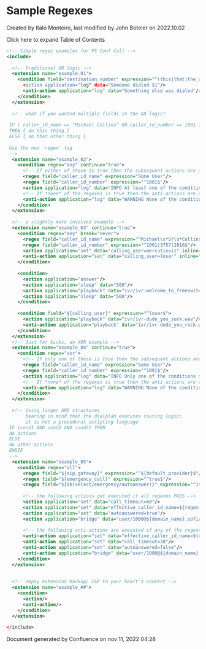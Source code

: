 
# Sample Regexes 

 Created by  Italo Monteiro, last modified by  John Boteler on 2022.10.02

Click here to expand Table of Contents

  
```xml
<!-- Simple regex examples for FS Conf Call -->
<include>
 
  <!-- traditional OR logic -->
  <extension name="example_01">
    <condition field="destination_number" expression="^(this|that|the_other)$>
      <action application="log" data="Someone dialed $1"/>
      <anti-action application="log" data="Something else was dialed"/>
    </condition>
  </extension>
 
  <!-- what if you wanted multiple fields in the OR logic? 
 
 IF ( caller_id_name == "Michael Collins" OR caller_id_number == 1001 ) 
 THEN { do this thing } 
 ELSE { do that other thing } 
 
 Use the new 'regex' tag 
 -->
  <extension name="example_02">
    <condition regex="any" continue="true">
      <!-- If either of these is true then the subsequent actions are added to execute list -->
      <regex field="caller_id_name" expression="Some User"/>
      <regex field="caller_id_number" expression="^1001$"/>
      <action application="log" data="INFO At least one of the conditions matched!"/>
      <!-- If *none* of the regexes is true then the anti-actions are added to the execute list -->
      <anti-action application="log" data="WARNING None of the conditions matched!"/>>                                                                          
    </condition>
  </extension>
 
  <!-- a slightly more involved example -->
  <extension name="example_03" continue="true">
    <condition regex="any" break="never">
      <regex field="caller_id_name" expression="^Michael\s*S?\s*Collins"/>
      <regex field="caller_id_number" expression="^1001|3757|2816$"/>
      <action application="set" data="calling_user=mercutioviz" inline="true"/>
      <anti-action application="set" data="calling_user=loser" inline="true"/>
    </condition>
 
    <condition>
      <action application="answer"/>
      <action application="sleep" data="500"/>
      <action application="playback" data="ivr/ivr-welcome_to_freeswitch.wav"/>
      <action application="sleep" data="500"/>
    </condition>
 
    <condition field="${calling_user}" expression="^loser$">
      <action application="playback" data="ivr/ivr-dude_you_suck.wav"/>
      <anti-action application="playback" data="ivr/ivr-dude_you_rock.wav"/>
    </condition>
  </extension>
  <!-- Just for kicks, an XOR example -->
  <extension name="example_04" continue="true">
    <condition regex="xor">
      <!-- If only one of these is true then the subsequent actions are added to execute list -->
      <regex field="caller_id_name" expression="Some User"/>
      <regex field="caller_id_number" expression="^1001$"/>
      <action application="log" data="INFO Only one of the conditions matched!"/>
      <!-- If *none* of the regexes is true then the anti-actions are added to the execute list -->
      <anti-action application="log" data="WARNING None of the conditions matched!"/>
    </condition>
  </extension>
 
  <!-- Using larger AND structures 
       bearing in mind that the dialplan executes routing logic; 
       it is not a procedural scripting language 
 IF (cond1 AND cond2 AND cond3) THEN 
 do actions 
 ELSE 
 do other actions 
 ENDIF 
 -->
  <extension name="example_05">
    <condition regex="all">
      <regex field="${sip_gateway}" expression="^${default_provider}$"/>
      <regex field="${emergency_call}" expression="^true$"/>
      <regex field="${db(select/emergency/autoanswer)}" expression="^1$"/>
 
      <!-- the following actions get executed if all regexes PASS -->
      <action application="set" data="call_timeout=60"/>
      <action application="set" data="effective_caller_id_name=${regex(${caller_id_name}|^Emerg(_.*)$|Auto%1)}"/>
      <action application="set" data="autoanswered=true"/>
      <action application="bridge" data="user/1000@${domain_name},sofia/gateway/1006_7217/${mobile_number}"/>
 
      <!-- the following anti-actions are executed if any of the regexes FAIL -->
      <anti-action application="set" data="effective_caller_id_name=${regex(${caller_id_name}|^Emerg(_.*)$|NotAuto%1)}"/>
      <anti-action application="set" data="call_timeout=30"/>
      <anti-action application="set" data="autoanswered=false"/>
      <anti-action application="bridge" data="user/1000@${domain_name},sofia/gateway/1006_7217/${mobile_number}"/>
    </condition>
  </extension>
 
 
  <!-- empty extension markup; C&P to your heart's content -->
  <extension name="example_##">
    <condition>
      <action/>
      <anti-action/>
    </condition>
  </extension>
 
</include>
```

Document generated by Confluence on nov 11, 2022 04:28
